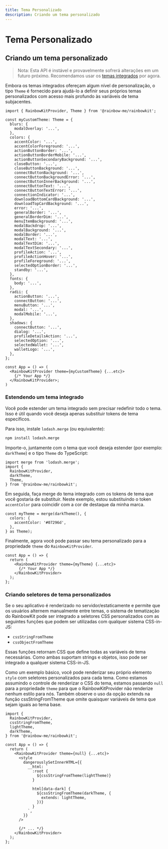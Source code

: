 ```yaml
---
title: Tema Personalizado
description: Criando um tema personalizado
---
```


# Tema Personalizado

## Criando um tema personalizado

> Nota: Esta API é instável e provavelmente sofrerá alterações
> em um futuro próximo. Recomendamos usar os [temas integrados](/docs/theming) por agora.

Embora os temas integrados ofereçam algum nível de personalização, o tipo `Theme` é fornecido para ajudá-lo a definir seus próprios temas personalizados com acesso mais profundo às variáveis de tema subjacentes.

```tsx
import { RainbowKitProvider, Theme } from '@rainbow-me/rainbowkit';

const myCustomTheme: Theme = {
  blurs: {
    modalOverlay: '...',
  },
  colors: {
    accentColor: '...',
    accentColorForeground: '...',
    actionButtonBorder: '...',
    actionButtonBorderMobile: '...',
    actionButtonSecondaryBackground: '...',
    closeButton: '...',
    closeButtonBackground: '...',
    connectButtonBackground: '...',
    connectButtonBackgroundError: '...',
    connectButtonInnerBackground: '...',
    connectButtonText: '...',
    connectButtonTextError: '...',
    connectionIndicator: '...',
    downloadBottomCardBackground: '...',
    downloadTopCardBackground: '...',
    error: '...',
    generalBorder: '...',
    generalBorderDim: '...',
    menuItemBackground: '...',
    modalBackdrop: '...',
    modalBackground: '...',
    modalBorder: '...',
    modalText: '...',
    modalTextDim: '...',
    modalTextSecondary: '...',
    profileAction: '...',
    profileActionHover: '...',
    profileForeground: '...',
    selectedOptionBorder: '...',
    standby: '...',
  },
  fonts: {
    body: '...',
  },
  radii: {
    actionButton: '...',
    connectButton: '...',
    menuButton: '...',
    modal: '...',
    modalMobile: '...',
  },
  shadows: {
    connectButton: '...',
    dialog: '...',
    profileDetailsAction: '...',
    selectedOption: '...',
    selectedWallet: '...',
    walletLogo: '...',
  },
};

const App = () => (
  <RainbowKitProvider theme={myCustomTheme} {...etc}>
    {/* Your App */}
  </RainbowKitProvider>;
)
```

### Estendendo um tema integrado

Você pode estender um tema integrado sem precisar redefinir todo o tema. Isso é útil quando você deseja apenas substituir tokens de tema específicos.

Para isso, instale `lodash.merge` (ou equivalente):

```bash
npm install lodash.merge
```

Importe-o, juntamente com o tema que você deseja estender (por exemplo: `darkTheme`) e o tipo `Theme` do TypeScript:

```tsx
import merge from 'lodash.merge';
import {
  RainbowKitProvider,
  darkTheme,
  Theme,
} from '@rainbow-me/rainbowkit';
```

Em seguida, faça merge do tema integrado com os tokens de tema que você gostaria de substituir. Neste exemplo, estou substituindo o token `accentColor` para coincidir com a cor de destaque da minha marca.

```tsx
const myTheme = merge(darkTheme(), {
  colors: {
    accentColor: '#07296d',
  },
} as Theme);
```

Finalmente, agora você pode passar seu tema personalizado para a propriedade `theme` do `RainbowKitProvider`.

```tsx
const App = () => {
  return (
    <RainbowKitProvider theme={myTheme} {...etc}>
      {/* Your App */}
    </RainbowKitProvider>
  );
};
```

### Criando seletores de tema personalizados

Se o seu aplicativo é renderizado no servidor/estaticamente e permite que os usuários alternem manualmente entre temas, o sistema de tematização do RainbowKit pode ser integrado a seletores CSS personalizados com as seguintes funções que podem ser utilizadas com qualquer sistema CSS-in-JS:

- `cssStringFromTheme`
- `cssObjectFromTheme`

Essas funções retornam CSS que define todas as variáveis de tema necessárias. Como ambas suportam strings e objetos, isso pode ser integrado a qualquer sistema CSS-in-JS.

Como um exemplo básico, você pode renderizar seu próprio elemento `style` com seletores personalizados para cada tema. Como estamos assumindo o controle de renderizar o CSS do tema, estamos passando `null` para a propriedade `theme` para que o RainbowKitProvider não renderize nenhum estilo para nós. Também observe o uso da opção extends na função cssStringFromTheme que omite quaisquer variáveis de tema que sejam iguais ao tema base.

```tsx
import {
  RainbowKitProvider,
  cssStringFromTheme,
  lightTheme,
  darkTheme,
} from '@rainbow-me/rainbowkit';

const App = () => {
  return (
    <RainbowKitProvider theme={null} {...etc}>
      <style
        dangerouslySetInnerHTML={{
          __html: `
            :root {
              ${cssStringFromTheme(lightTheme)}
            }

            html[data-dark] {
              ${cssStringFromTheme(darkTheme, {
                extends: lightTheme,
              })}
            }
          `,
        }}
      />

      {/* ... */}
    </RainbowKitProvider>
  );
};
```

